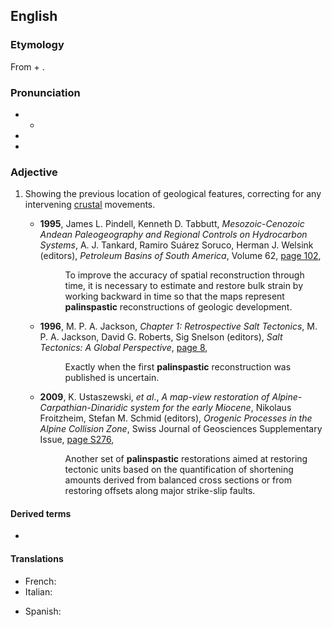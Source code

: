 ==English==
{{was wotd|2013|January|21}}

===Etymology===
From {{etyl|grc|en}} {{m|grc|πάλιν||again}} + {{m|grc|σπαστικός||drawing}}.

===Pronunciation===
* {{IPA|en|/pælɪnˈspæstɪk/}}
** {{audio|en|LL-Q1860 (eng)-Vealhurl-palinspastic.wav |Audio (UK)}}
* {{rhymes|en|æstɪk}}
* {{hyphenation|en|pal|in|spas|tic}}

===Adjective===
{{en-adj|-}}

# {{lb|en|geology|of a map}} Showing the previous location of geological features, correcting for any intervening [[crustal]] movements.
#* '''1995''', James L. Pindell, Kenneth D. Tabbutt, ''Mesozoic-Cenozoic Andean Paleogeography and Regional Controls on Hydrocarbon Systems'', A. J. Tankard, Ramiro Suárez Soruco, Herman J. Welsink (editors), ''Petroleum Basins of South America'', Volume 62, [http://books.google.com.au/books?id=mDrbYpmxZgAC&pg=PA102&dq=%22palinspastic%22&hl=en&sa=X&ei=GdX7UJSZOobvlAWBq4CQBg&redir_esc=y#v=onepage&q=%22palinspastic%22&f=false page 102],
#*: To improve the accuracy of spatial reconstruction through time, it is necessary to estimate and restore bulk strain by working backward in time so that the maps represent '''palinspastic''' reconstructions of geologic development.
#* '''1996''', M. P. A. Jackson, ''Chapter 1: Retrospective Salt Tectonics'', M. P. A. Jackson, David G. Roberts, Sig Snelson (editors), ''Salt Tectonics: A Global Perspective'', [http://books.google.com.au/books?id=yHsXuW9N9gMC&pg=PA8&dq=%22palinspastic%22&hl=en&sa=X&ei=GdX7UJSZOobvlAWBq4CQBg&redir_esc=y#v=onepage&q=%22palinspastic%22&f=false page 8],
#*: Exactly when the first '''palinspastic''' reconstruction was published is uncertain.
#* '''2009''', K. Ustaszewski, ''et al''., ''A map-view restoration of Alpine-Carpathian-Dinaridic system for the early Miocene'', Nikolaus Froitzheim, Stefan M. Schmid (editors), ''Orogenic Processes in the Alpine Collision Zone'', Swiss Journal of Geosciences Supplementary Issue, [http://books.google.com.au/books?id=RgbmG1GeX1AC&pg=PA5276&dq=%22palinspastic%22&hl=en&sa=X&ei=GdX7UJSZOobvlAWBq4CQBg&redir_esc=y#v=onepage&q=%22palinspastic%22&f=false page S276],
#*: Another set of '''palinspastic''' restorations aimed at restoring tectonic units based on the quantification of shortening amounts derived from balanced cross sections or from restoring offsets along major strike-slip faults.

====Derived terms====
* {{l|en|palinspastically}}

====Translations====
{{trans-top|showing previous locations of geological features}}
* French: {{t+|fr|palinspastique}}
* Italian: {{t|it|palinspastico}}
{{trans-mid}}
* Spanish: {{t|es|palinspástico}}
{{trans-bottom}}